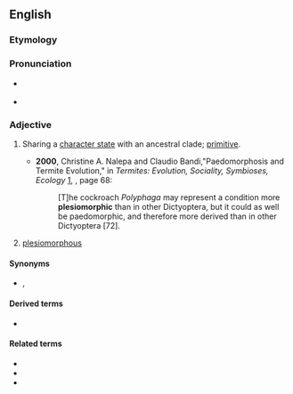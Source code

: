 ==English==

===Etymology===
{{suffix|plesiomorph|ic|lang=en}}

===Pronunciation===
* {{a|GA}} {{IPA|/ˌplizioʊˈmɔɹfɪk/|lang=en}}
* {{hyph|ple|sio|mor|phic|lang=en}}

===Adjective===
{{en-adj}}

# {{lb|en|cladistics}} Sharing a [[character state]] with an ancestral clade; [[primitive]].
#* '''2000''', Christine A. Nalepa and Claudio Bandi,"Paedomorphosis and Termite Evolution," in ''Termites: Evolution, Sociality, Symbioses, Ecology'' [http://books.google.com/books?id=Q_-KUDz2-sYC], {{ISBN|0792363612}}, page 68:
#*: [T]he cockroach ''Polyphaga'' may represent a condition more '''plesiomorphic''' than in other Dictyoptera, but it could as well be paedomorphic, and therefore more derived than in other Dictyoptera [72].
# [[plesiomorphous]]

====Synonyms====
* {{l|en|primitive}}, {{l|en|basal}}

====Derived terms====
* {{l|en|plesiomorphically}}

====Related terms====
* {{l|en|plesiomorphy}}
* {{l|en|apomorphic}}
* {{l|en|paedomorphic}}